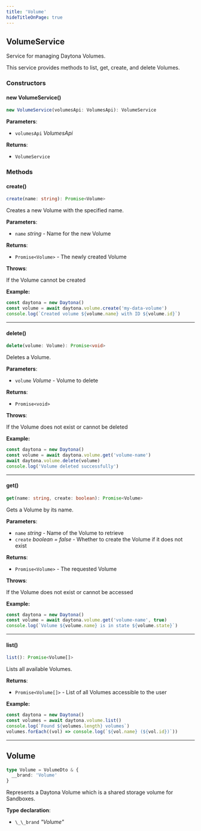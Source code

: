 ```yaml
---
title: 'Volume'
hideTitleOnPage: true
---
```


## VolumeService

Service for managing Daytona Volumes.

This service provides methods to list, get, create, and delete Volumes.

### Constructors

#### new VolumeService()

```ts
new VolumeService(volumesApi: VolumesApi): VolumeService
```

**Parameters**:

- `volumesApi` _VolumesApi_

**Returns**:

- `VolumeService`

### Methods

#### create()

```ts
create(name: string): Promise<Volume>
```

Creates a new Volume with the specified name.

**Parameters**:

- `name` _string_ - Name for the new Volume

**Returns**:

- `Promise<Volume>` - The newly created Volume

**Throws**:

If the Volume cannot be created

**Example:**

```ts
const daytona = new Daytona()
const volume = await daytona.volume.create('my-data-volume')
console.log(`Created volume ${volume.name} with ID ${volume.id}`)
```

---

#### delete()

```ts
delete(volume: Volume): Promise<void>
```

Deletes a Volume.

**Parameters**:

- `volume` _Volume_ - Volume to delete

**Returns**:

- `Promise<void>`

**Throws**:

If the Volume does not exist or cannot be deleted

**Example:**

```ts
const daytona = new Daytona()
const volume = await daytona.volume.get('volume-name')
await daytona.volume.delete(volume)
console.log('Volume deleted successfully')
```

---

#### get()

```ts
get(name: string, create: boolean): Promise<Volume>
```

Gets a Volume by its name.

**Parameters**:

- `name` _string_ - Name of the Volume to retrieve
- `create` _boolean = false_ - Whether to create the Volume if it does not exist

**Returns**:

- `Promise<Volume>` - The requested Volume

**Throws**:

If the Volume does not exist or cannot be accessed

**Example:**

```ts
const daytona = new Daytona()
const volume = await daytona.volume.get('volume-name', true)
console.log(`Volume ${volume.name} is in state ${volume.state}`)
```

---

#### list()

```ts
list(): Promise<Volume[]>
```

Lists all available Volumes.

**Returns**:

- `Promise<Volume[]>` - List of all Volumes accessible to the user

**Example:**

```ts
const daytona = new Daytona()
const volumes = await daytona.volume.list()
console.log(`Found ${volumes.length} volumes`)
volumes.forEach((vol) => console.log(`${vol.name} (${vol.id})`))
```

---

## Volume

```ts
type Volume = VolumeDto & {
  __brand: 'Volume'
}
```

Represents a Daytona Volume which is a shared storage volume for Sandboxes.

**Type declaration**:

- `\_\_brand` _"Volume"_
